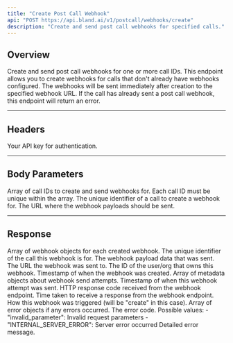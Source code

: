 ```yaml
---
title: "Create Post Call Webhook"
api: "POST https://api.bland.ai/v1/postcall/webhooks/create"
description: "Create and send post call webhooks for specified calls."
---
```


## Overview

Create and send post call webhooks for one or more call IDs. This endpoint allows you to create webhooks for calls that don't already have webhooks configured. The webhooks will be sent immediately after creation to the specified webhook URL. If the call has already sent a post call webhook, this endpoint will return an error.

---

## Headers

<ParamField header="authorization" type="string" required>
  Your API key for authentication.
</ParamField>

---

## Body Parameters

<ParamField body="call_ids" type="string[]" required>
  Array of call IDs to create and send webhooks for. Each call ID must be unique within the array.
  <Expandable title="Array Item Properties">
    <ResponseField name="call_id" type="string">
      The unique identifier of a call to create a webhook for.
    </ResponseField>
  </Expandable>
</ParamField>

<ParamField body="webhook_url" type="string" required>
  The URL where the webhook payloads should be sent.
</ParamField>

---

## Response

<ResponseField name="data" type="array">
  Array of webhook objects for each created webhook.
  <Expandable title="Array Item Properties">
    <ResponseField name="call_id" type="string">
      The unique identifier of the call this webhook is for.
    </ResponseField>
    <ResponseField name="payload" type="object">
      The webhook payload data that was sent.
    </ResponseField>
    <ResponseField name="url" type="string">
      The URL the webhook was sent to.
    </ResponseField>
    <ResponseField name="user_id" type="string">
      The ID of the user/org that owns this webhook.
    </ResponseField>
    <ResponseField name="created_at" type="string">
      Timestamp of when the webhook was created.
    </ResponseField>
    <ResponseField name="metadata" type="array">
      Array of metadata objects about webhook send attempts.
      <Expandable title="Array Item Properties">
        <ResponseField name="sent_at" type="string">
          Timestamp of when this webhook attempt was sent.
        </ResponseField>
        <ResponseField name="response_code" type="integer">
          HTTP response code received from the webhook endpoint.
        </ResponseField>
        <ResponseField name="response_time" type="string">
          Time taken to receive a response from the webhook endpoint.
        </ResponseField>
        <ResponseField name="send_type" type="string">
          How this webhook was triggered (will be "create" in this case).
        </ResponseField>
      </Expandable>
    </ResponseField>
  </Expandable>
</ResponseField>

<ResponseField name="errors" type="array">
  Array of error objects if any errors occurred.
  <Expandable title="Array Item Properties">
    <ResponseField name="error" type="string">
      The error code. Possible values:
      - "invalid_parameter": Invalid request parameters
      - "INTERNAL_SERVER_ERROR": Server error occurred
    </ResponseField>
    <ResponseField name="message" type="string">
      Detailed error message.
    </ResponseField>
  </Expandable>
</ResponseField>
